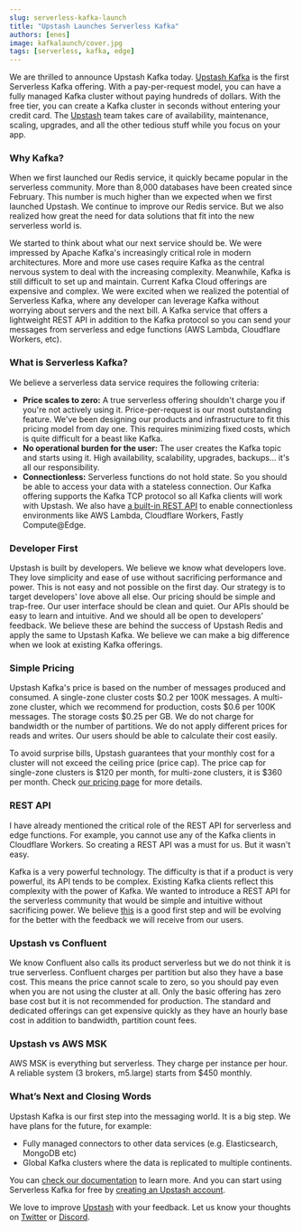 ```yaml
---
slug: serverless-kafka-launch
title: "Upstash Launches Serverless Kafka"
authors: [enes]
image: kafkalaunch/cover.jpg
tags: [serverless, kafka, edge]
---
```


We are thrilled to announce Upstash Kafka today. [Upstash Kafka](/docs/kafka) is the first Serverless Kafka offering. With a pay-per-request model, you can have a fully managed Kafka cluster without paying hundreds of dollars. With the free tier, you can create a Kafka cluster in seconds without entering your credit card. The [Upstash](https://upstash.com) team takes care of availability, maintenance, scaling, upgrades, and all the other tedious stuff while you focus on your app.

### Why Kafka?

When we first launched our Redis service, it quickly became popular in the serverless community. More than 8,000 databases have been created since February. This number is much higher than we expected when we first launched Upstash. We continue to improve our Redis service. But we also realized how great the need for data solutions that fit into the new serverless world is.

We started to think about what our next service should be. We were impressed by Apache Kafka's increasingly critical role in modern architectures. More and more use cases require Kafka as the central nervous system to deal with the increasing complexity. Meanwhile, Kafka is still difficult to set up and maintain. Current Kafka Cloud offerings are expensive and complex. We were excited when we realized the potential of Serverless Kafka, where any developer can leverage Kafka without worrying about servers and the next bill. A Kafka service that offers a lightweight REST API in addition to the Kafka protocol so you can send your messages from serverless and edge functions (AWS Lambda, Cloudflare Workers, etc).

### What is Serverless Kafka?

We believe a serverless data service requires the following criteria:

- **Price scales to zero:** A true serverless offering shouldn't charge you if you're not actively using it. Price-per-request is our most outstanding feature. We've been designing our products and infrastructure to fit this pricing model from day one. This requires minimizing fixed costs, which is quite difficult for a beast like Kafka.
- **No operational burden for the user:** The user creates the Kafka topic and starts using it. High availability, scalability, upgrades, backups… it's all our responsibility.
- **Connectionless:** Serverless functions do not hold state. So you should be able to access your data with a stateless connection. Our Kafka offering supports the Kafka TCP protocol so all Kafka clients will work with Upstash. We also have [a built-in REST API](/docs/kafka/rest) to enable connectionless environments like AWS Lambda, Cloudflare Workers, Fastly Compute@Edge.

### Developer First

Upstash is built by developers. We believe we know what developers love. They love simplicity and ease of use without sacrificing performance and power. This is not easy and not possible on the first day. Our strategy is to target developers' love above all else. Our pricing should be simple and trap-free. Our user interface should be clean and quiet. Our APIs should be easy to learn and intuitive. And we should all be open to developers’ feedback. We believe these are behind the success of Upstash Redis and apply the same to Upstash Kafka. We believe we can make a big difference when we look at existing Kafka offerings.

### Simple Pricing

Upstash Kafka's price is based on the number of messages produced and consumed. A single-zone cluster costs $0.2 per 100K messages. A multi-zone cluster, which we recommend for production, costs $0.6 per 100K messages. The storage costs $0.25 per GB. We do not charge for bandwidth or the number of partitions. We do not apply different prices for reads and writes. Our users should be able to calculate their cost easily.

To avoid surprise bills, Upstash guarantees that your monthly cost for a cluster will not exceed the ceiling price (price cap). The price cap for single-zone clusters is $120 per month, for multi-zone clusters, it is $360 per month. Check [our pricing page](/docs/kafka/pricing) for more details.

### REST API

I have already mentioned the critical role of the REST API for serverless and edge functions. For example, you cannot use any of the Kafka clients in Cloudflare Workers. So creating a REST API was a must for us. But it wasn't easy.

Kafka is a very powerful technology. The difficulty is that if a product is very powerful, its API tends to be complex. Existing Kafka clients reflect this complexity with the power of Kafka. We wanted to introduce a REST API for the serverless community that would be simple and intuitive without sacrificing power. We believe [this](/docs/kafka/kafkaapi) is a good first step and will be evolving for the better with the feedback we will receive from our users.

### Upstash vs Confluent

We know Confluent also calls its product serverless but we do not think it is true serverless. Confluent charges per partition but also they have a base cost. This means the price cannot scale to zero, so you should pay even when you are not using the cluster at all. Only the basic offering has zero base cost but it is not recommended for production. The standard and dedicated offerings can get expensive quickly as they have an hourly base cost in addition to bandwidth, partition count fees.

### Upstash vs AWS MSK

AWS MSK is everything but serverless. They charge per instance per hour. A reliable system (3 brokers, m5.large) starts from $450 monthly.

### What’s Next and Closing Words

Upstash Kafka is our first step into the messaging world. It is a big step. We have plans for the future, for example:

- Fully managed connectors to other data services (e.g. Elasticsearch, MongoDB etc)
- Global Kafka clusters where the data is replicated to multiple continents.

You can [check our documentation](/docs/kafka) to learn more. And you can start using Serverless Kafka for free by [creating an Upstash account](https://console.upstash.com/).

We love to improve [Upstash](https://upstash.com) with your feedback. Let us know your thoughts on [Twitter](https://twitter.com/upstash) or [Discord](https://discord.gg/w9SenAtbme).
